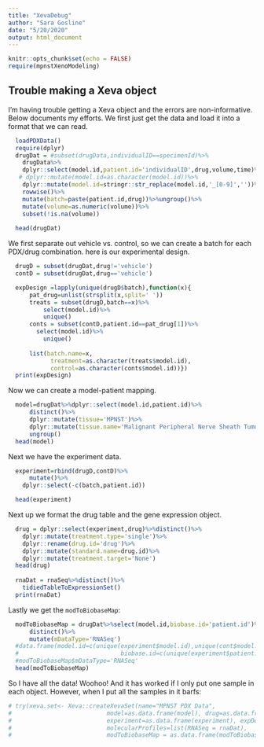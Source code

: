 ```yaml
---
title: "XevaDebug"
author: "Sara Gosline"
date: "5/20/2020"
output: html_document
---
```


```r
knitr::opts_chunk$set(echo = FALSE)
require(mpnstXenoModeling)
```

## Trouble making a Xeva object

I'm having trouble getting a Xeva object and the errors are non-informative. Below documents my efforts. We first just get the data and load it into a format that we can read. 

```r
  loadPDXData()
  require(dplyr)
  drugDat = #subset(drugData,individualID==specimenId)%>%
    drugData%>%
    dplyr::select(model.id,patient.id='individualID',drug,volume,time)%>%
   # dplyr::mutate(model.id=as.character(model.id))%>%
    dplyr::mutate(model.id=stringr::str_replace(model.id,'_[0-9]',''))%>%
    rowwise()%>%
    mutate(batch=paste(patient.id,drug))%>%ungroup()%>%
    mutate(volume=as.numeric(volume))%>%
    subset(!is.na(volume))
    
  head(drugDat)
```

We first separate out vehicle vs. control, so we can create a batch for each PDX/drug combination. here is our experimental design.
```r
  drugD = subset(drugDat,drug!='vehicle')
  contD = subset(drugDat,drug=='vehicle')

  expDesign =lapply(unique(drugD$batch),function(x){
      pat_drug=unlist(strsplit(x,split=' '))
      treats = subset(drugD,batch==x)%>%
          select(model.id)%>%
          unique()
      conts = subset(contD,patient.id==pat_drug[1])%>%
        select(model.id)%>%
          unique()
      
      list(batch.name=x,
            treatment=as.character(treats$model.id),
            control=as.character(conts$model.id))})
  print(expDesign)
```
Now we can create a model-patient mapping.
```r
  
  model=drugDat%>%dplyr::select(model.id,patient.id)%>%
      distinct()%>%
      dplyr::mutate(tissue='MPNST')%>%
      dplyr::mutate(tissue.name='Malignant Peripheral Nerve Sheath Tumor')%>%
      ungroup()
  head(model)
```
Next we have the experiment data.
```r
  experiment=rbind(drugD,contD)%>%
      mutate()%>%
    dplyr::select(-c(batch,patient.id))

  head(experiment)

```
Next up we format the drug table and the gene expression object.
```r

  drug = dplyr::select(experiment,drug)%>%distinct()%>%
    dplyr::mutate(treatment.type='single')%>%
    dplyr::rename(drug.id='drug')%>%
    dplyr::mutate(standard.name=drug.id)%>%
    dplyr::mutate(treatment.target='None')
  head(drug)
  
  rnaDat = rnaSeq%>%distinct()%>%
    tidiedTableToExpressionSet()
  print(rnaDat)
```
Lastly we get the `modToBiobaseMap`:
```r
  modToBiobaseMap = drugDat%>%select(model.id,biobase.id='patient.id')%>%
      distinct()%>%
      mutate(mDataType='RNASeq')
  #data.frame(model.id=c(unique(experiment$model.id),unique(cont$model.id)),
  #                             biobase.id=c(unique(experiment$patient.id),unique(cont$patient.id)))
  #modToBiobaseMap$mDataType='RNASeq'
  head(modToBiobaseMap)
```

So I have all the data! Woohoo! And it has worked if I only put one sample in each object. However, when I put all the samples in it barfs:
```r

# try(xeva.set<- Xeva::createXevaSet(name="MPNST PDX Data", 
#                           model=as.data.frame(model), drug=as.data.frame(drug),
#                           experiment=as.data.frame(experiment), expDesign=expDesign,
#                           molecularProfiles=list(RNASeq = rnaDat),
#                           modToBiobaseMap = as.data.frame(modToBiobaseMap)))
 
```
